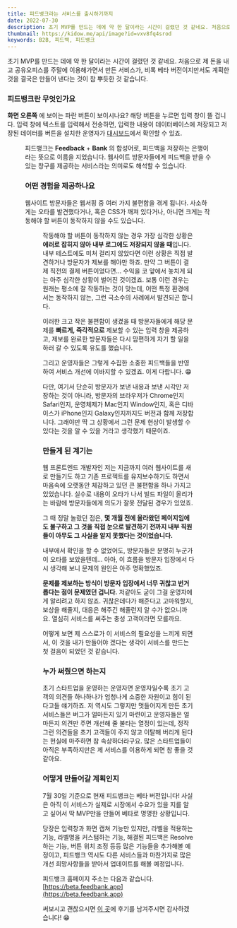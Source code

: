 ```yaml
---
title: 피드뱅크라는 서비스를 출시하기까지
date: 2022-07-30
description: 초기 MVP를 만드는 데에 약 한 달이라는 시간이 걸렸던 것 같네요. 처음으로 제 돈을 내고 공유오피스를 주말에 이용해가면서 만든 서비스가, 비록 베타 버전이지만서도 계획한 것을 결국은 만들어 낸다는 것이 참 뿌듯한 것 같습니다.
thumbnail: https://kidow.me/api/image?id=vxv8fq4srod
keywords: B2B, 피드백, 피드뱅크
---
```



<Frontmatter />
<ShareButtons />
<BackTop />

초기 MVP를 만드는 데에 약 한 달이라는 시간이 걸렸던 것 같네요. 처음으로 제 돈을 내고 공유오피스를 주말에 이용해가면서 만든 서비스가, 비록 베타 버전이지만서도 계획한 것을 결국은 만들어 낸다는 것이 참 뿌듯한 것 같습니다.

### 피드뱅크란 무엇인가요

**화면 오른쪽** 에 보이는 파란 버튼이 보이시나요? 해당 버튼을 누르면 입력 창이 뜰 겁니다. 입력 창에 텍스트를 입력해서 전송하면, 입력한 내용이 데이터베이스에 저장되고 저장된 데이터를 버튼을 설치한 운영자가 [대시보드](https://beta.dashboard.feedbank.app)에서 확인할 수 있죠.

<Figure
  caption="역사를 쓰게 될(?) 피드뱅크의 초기 버전."
  image="/contents/10/feedbank.png"
/>

피드뱅크는 **Feedback** + **Bank** 의 합성어로, 피드백을 저장하는 은행이라는 뜻으로 이름을 지었습니다. 웹사이트 방문자들에게 피드백을 받을 수 있는 창구를 제공하는 서비스라는 의미로도 해석할 수 있습니다.

### 어떤 경험을 제공하나요

웹사이트 방문자들은 웹서핑 중 여러 가지 불편함을 겪게 됩니다. 사소하게는 오타를 발견했다거나, 혹은 CSS가 깨져 있다거나, 아니면 크게는 작동해야 할 버튼이 동작하지 않을 수도 있습니다.

<Figure
  caption="방문자가 이상한 점을 발견했다."
  image="https://media.giphy.com/media/oVuhndndj9iZHVzXMA/giphy.gif"
/>

작동해야 할 버튼이 동작하지 않는 경우 가장 심각한 상황은 **에러로 잡히지 않아 내부 로그에도 저장되지 않을 때**입니다. 내부 테스트에도 미처 걸리지 않았다면 이런 상황은 직접 발견하거나 방문자가 제보를 해야만 하죠. 만약 그 버튼이 결제 직전의 결제 버튼이었다면... 수익을 코 앞에서 놓치게 되는 아주 심각한 상황이 벌어진 것이겠죠. 보통 이런 경우는 원래는 평소에 잘 작동하는 것이 맞는데, 어떤 특정 환경에서는 동작하지 않는, 그런 극소수의 사례에서 발견되곤 합니다.

이러한 크고 작은 불편함이 생겼을 때 방문자들에게 해당 문제를 **빠르게, 즉각적으로** 제보할 수 있는 입력 창을 제공하고, 제보를 완료한 방문자들은 다시 맘편하게 자기 할 일을 하러 갈 수 있도록 유도를 했습니다.

그리고 운영자들은 그렇게 수집한 소중한 피드백들을 반영하여 서비스 개선에 이바지할 수 있겠죠. 이게 다랍니다. 😁

다만, 여기서 단순히 방문자가 보낸 내용과 보낸 시각만 저장하는 것이 아니라, 방문자의 브라우저가 Chrome인지 Safari인지, 운영체제가 Mac인지 Window인지, 혹은 디바이스가 iPhone인지 Galaxy인지까지도 버전과 함께 저장합니다. 그래야만 딱 그 상황에서 그런 문제 현상이 발생할 수 있다는 것을 알 수 있을 거라고 생각했기 때문이죠.

### 만들게 된 계기는

웹 프론트엔드 개발자인 저는 지금까지 여러 웹사이트를 새로 만들기도 하고 기존 프로젝트를 유지보수하기도 하면서 마음속에 오랫동안 체감하고 있던 큰 불편함을 하나 가지고 있었습니다. 실수로 내용이 오타가 나서 빌드 파일이 올리가는 바람에 방문자들에게 의도가 잘못 전달된 경우가 있었죠.

그 때 정말 놀랐던 점은, **몇 개월 전에 올라왔던 페이지임에도 불구하고 그 것을 직접 눈으로 발견하기 전까지 내부 직원들이 아무도 그 사실을 알지 못했다는 것이었습니다.**

내부에서 확인을 할 수 없었어도, 방문자들은 분명히 누군가 이 오타를 보았을텐데... 아아, 이 흐름을 방문자 입장에서 다시 생각해 보니 문제의 원인은 아주 명확했었죠.

**문제를 제보하는 방식이 방문자 입장에서 너무 귀찮고 번거롭다는 점이 문제였던 겁니다.** 저같아도 굳이 그걸 운영자에게 알리려고 하지 않죠. 귀찮은데다가 해준다고 고마워할지, 보상을 해줄지, 대응은 해주긴 해줄런지 알 수가 없으니까요. 열심히 서비스를 써주는 충성 고객이라면 모를까요.

어떻게 보면 제 스스로가 이 서비스의 필요성을 느끼게 되면서, 이 것을 내가 만들어야 겠다는 생각이 서비스를 만드는 첫 걸음이 되었던 것 같습니다.

### 누가 써줬으면 하는지

초기 스타트업을 운영하는 운영자면 운영자일수록 초기 고객의 의견들 하나하나가 엄청나게 소중한 자원이고 힘이 된다고들 얘기하죠. 저 역시도 그렇지만 멋들어지게 만든 초기 서비스들은 버그가 얼마든지 있기 마련이고 운영자들은 얼마든지 의견만 주면 개선해 줄 불타는 열정이 있는데, 정작 그런 의견들을 초기 고객들이 주지 않고 이탈해 버리게 된다는 현실에 마주하면 참 속상하더라구요. 많은 스타트업들이 아직은 부족하지만은 제 서비스를 이용하게 되면 참 좋을 것 같아요.

### 어떻게 만들어갈 계획인지

7월 30일 기준으로 현재 피드뱅크는 베타 버전입니다! 사실은 아직 이 서비스가 실제로 시장에서 수요가 있을 지를 알고 싶어서 딱 MVP만을 만들어 베타로 명명한 상황입니다.

당장은 입력창과 화면 캡쳐 기능만 있지만, 라벨을 적용하는 기능, 라벨명을 커스텀하는 기능, 해결된 피드백은 Resolve하는 기능, 버튼 위치 조정 등등 많은 기능들을 추가해볼 예정이고, 피드뱅크 역시도 다른 서비스들과 마찬가지로 많은 개선 희망사항들을 받아서 업데이트를 해볼 예정입니다.

피드뱅크 홈페이지 주소는 다음과 같습니다. [https://beta.feedbank.app](https://beta.feedbank.app)

써보시고 괜찮으시면 [이 곳](https://beta.dashboard.feedbank.app)에 후기를 남겨주시면 감사하겠습니다! 😁

<Comment />

